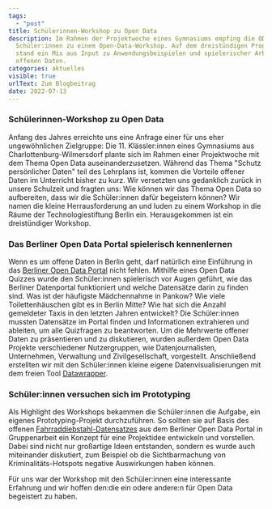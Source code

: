 ```yaml
---
tags:
  - "post"
title: Schülerinnen-Workshop zu Open Data
description: Im Rahmen der Projektwoche eines Gymnasiums empfing die ODIS
  Schüler:innen zu einem Open-Data-Workshop. Auf dem dreistündigen Programm
  stand ein Mix aus Input zu Anwendungsbeispielen und spielerischer Arbeit mit
  offenen Daten.
categories: aktuelles
visible: true
urlText: Zum Blogbeitrag
date: 2022-07-13
---
```



### Schülerinnen-Workshop zu Open Data

Anfang des Jahres erreichte uns eine Anfrage einer für uns eher ungewöhnlichen Zielgruppe: Die 11. Klässler:innen eines Gymnasiums aus Charlottenburg-Wilmersdorf plante sich im Rahmen einer Projektwoche mit dem Thema Open Data auseinanderzusetzen. Während das Thema "Schutz persönlicher Daten" teil des Lehrplans ist, kommen die Vorteile offener Daten im Unterricht bisher zu kurz. Wir versetzten uns gedanklich zurück in unsere Schulzeit und fragten uns: Wie können wir das Thema Open Data so aufbereiten, dass wir die Schüler:innen dafür begeistern können? Wir namen die kleine Herrausforderung an und luden zu einem Workshop in die Räume der Technologiestiftung Berlin ein. Herausgekommen ist ein dreistündiger Workshop.

### Das Berliner Open Data Portal spielerisch kennenlernen

Wenn es um offene Daten in Berlin geht, darf natürlich eine Einführung in das [Berliner Open Data Portal](https://daten.berlin.de) nicht fehlen. Mithilfe eines Open Data Quizzes wurde den Schüler:innen spielerisch vor Augen geführt, wie das Berliner Datenportal funktioniert und welche Datensätze darin zu finden sind. Was ist der häufigste Mädchennahme in Pankow? Wie viele Toilettenhäuschen gibt es in Berlin Mitte? Wie hat sich die Anzahl gemeldeter Taxis in den letzten Jahren entwickelt? Die Schüler:innen mussten Datensätze im Portal finden und Informationen extrahieren und ableiten, um alle Quizfragen zu beantworten.
Um die Mehrwerte offener Daten zu präsentieren und zu diskutieren, wurden außerdem Open Data Projekte verschiedener Nutzergruppen, wie Datenjournalisten, Unternehmen, Verwaltung und Zivilgesellschaft, vorgestellt. Anschließend erstellten wir mit den Schüler:innen kleine eigene Datenvisualisierungen mit dem freien Tool [Datawrapper](https://odis-berlin.de/ressourcen/datenvisualisierung/).

### Schüler:innen versuchen sich im Prototyping

Als Highlight des Workshops bekammen die Schüler:innen die Aufgabe, ein eigenes Prototyping-Projekt durchzuführen. So sollten sie auf Basis des offenen [Fahrraddiebstahl-Datensatzes](https://daten.berlin.de/datensaetze/fahrraddiebstahl-berlin) aus dem Berliner Open Data Portal in Gruppenarbeit ein Konzept für eine Projektidee entwickeln und vorstellen. Dabei sind nicht nur großartige Ideen entstanden, sondern es wurde auch miteinander diskutiert, zum Beispiel ob die Sichtbarmachung von Kriminalitäts-Hotspots negative Auswirkungen haben können.

Für uns war der Workshop mit den Schüler:innen eine interessante Erfahrung und wir hoffen den:die ein odere andere:n für Open Data begeistert zu haben.


<ImageSection
  src={image1}
  caption="Einblick aus dem 3-stündigen Open-Data-Workshop in den Räumen der Technologiestiftung"
/>


<ImageSection
  src={image2}
  caption="Papier-Prototypen der Schüler:innen für Anwendungen mit offen Fahrraddiebstahl-Daten"
/>


<ImageSection
  src={image3}
  caption="Die Ergebnise der Gruppenarbeiten werden vorgestellt"
/>

<br />
